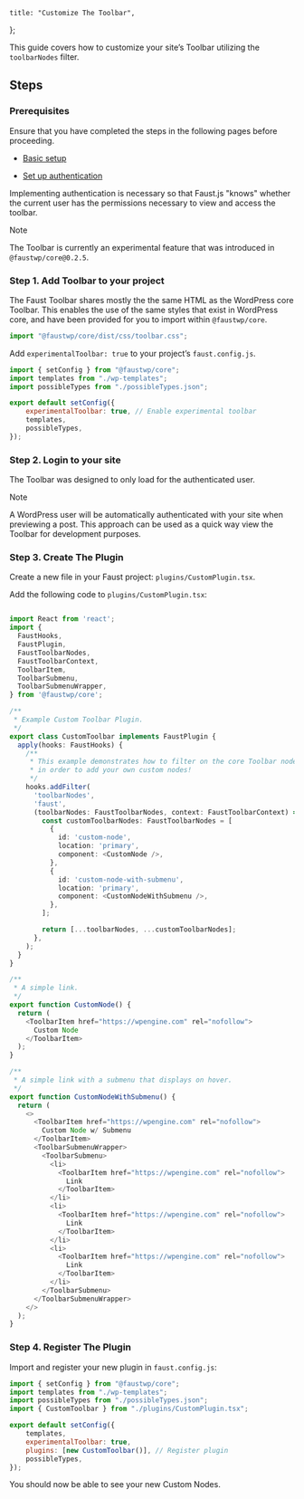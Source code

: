 	title: "Customize The Toolbar",
};

This guide covers how to customize your site’s Toolbar utilizing the `toolbarNodes` filter.

## Steps

### Prerequisites

Ensure that you have completed the steps in the following pages before proceeding.

- [Basic setup](/docs/how-to/basic-setup)

- [Set up authentication](/docs/how-to/authentication/)

Implementing authentication is necessary so that Faust.js "knows" whether the current user has the permissions necessary to view and access the toolbar.

> [!NOTE]
> The Toolbar is currently an experimental feature that was introduced in `@faustwp/core@0.2.5`.

### Step 1. Add Toolbar to your project

The Faust Toolbar shares mostly the the same HTML as the WordPress core Toolbar. This enables the use of the same styles that exist in WordPress core, and have been provided for you to import within `@faustwp/core`.

```js title="pages/_app.js"
import "@faustwp/core/dist/css/toolbar.css";
```

Add `experimentalToolbar: true` to your project’s `faust.config.js`.

```js title="faust.config.js"
import { setConfig } from "@faustwp/core";
import templates from "./wp-templates";
import possibleTypes from "./possibleTypes.json";

export default setConfig({
	experimentalToolbar: true, // Enable experimental toolbar
	templates,
	possibleTypes,
});
```

### Step 2. Login to your site

The Toolbar was designed to only load for the authenticated user.

> [!NOTE]
> A WordPress user will be automatically authenticated with your site when previewing a post. This approach can be used as a quick way view the Toolbar for development purposes.

### Step 3. Create The Plugin

Create a new file in your Faust project: `plugins/CustomPlugin.tsx`.

Add the following code to `plugins/CustomPlugin.tsx`:

```ts title="plugins/CustomPlugin.tsx"

import React from 'react';
import {
  FaustHooks,
  FaustPlugin,
  FaustToolbarNodes,
  FaustToolbarContext,
  ToolbarItem,
  ToolbarSubmenu,
  ToolbarSubmenuWrapper,
} from '@faustwp/core';

/**
 * Example Custom Toolbar Plugin.
 */
export class CustomToolbar implements FaustPlugin {
  apply(hooks: FaustHooks) {
    /**
     * This example demonstrates how to filter on the core Toolbar nodes
     * in order to add your own custom nodes!
     */
    hooks.addFilter(
      'toolbarNodes',
      'faust',
      (toolbarNodes: FaustToolbarNodes, context: FaustToolbarContext) => {
        const customToolbarNodes: FaustToolbarNodes = [
          {
            id: 'custom-node',
            location: 'primary',
            component: <CustomNode />,
          },
          {
            id: 'custom-node-with-submenu',
            location: 'primary',
            component: <CustomNodeWithSubmenu />,
          },
        ];

        return [...toolbarNodes, ...customToolbarNodes];
      },
    );
  }
}

/**
 * A simple link.
 */
export function CustomNode() {
  return (
    <ToolbarItem href="https://wpengine.com" rel="nofollow">
      Custom Node
    </ToolbarItem>
  );
}

/**
 * A simple link with a submenu that displays on hover.
 */
export function CustomNodeWithSubmenu() {
  return (
    <>
      <ToolbarItem href="https://wpengine.com" rel="nofollow">
        Custom Node w/ Submenu
      </ToolbarItem>
      <ToolbarSubmenuWrapper>
        <ToolbarSubmenu>
          <li>
            <ToolbarItem href="https://wpengine.com" rel="nofollow">
              Link
            </ToolbarItem>
          </li>
          <li>
            <ToolbarItem href="https://wpengine.com" rel="nofollow">
              Link
            </ToolbarItem>
          </li>
          <li>
            <ToolbarItem href="https://wpengine.com" rel="nofollow">
              Link
            </ToolbarItem>
          </li>
        </ToolbarSubmenu>
      </ToolbarSubmenuWrapper>
    </>
  );
}
```

### Step 4. Register The Plugin

Import and register your new plugin in `faust.config.js`:

```js title="faust.config.js"
import { setConfig } from "@faustwp/core";
import templates from "./wp-templates";
import possibleTypes from "./possibleTypes.json";
import { CustomToolbar } from "./plugins/CustomPlugin.tsx";

export default setConfig({
	templates,
	experimentalToolbar: true,
	plugins: [new CustomToolbar()], // Register plugin
	possibleTypes,
});
```

You should now be able to see your new Custom Nodes.
